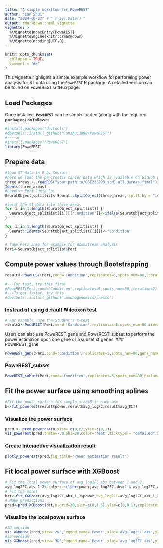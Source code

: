 ```yaml
---
title: "A simple workflow for PoweREST"
author: "Lan Shui"
date: "2024-06-27" # "`r Sys.Date()`"
output: rmarkdown::html_vignette
vignette: >
  %\VignetteIndexEntry{PoweREST}
  %\VignetteEngine{knitr::rmarkdown}
  %\VignetteEncoding{UTF-8}
---
```


```r
knitr::opts_chunk$set(
  collapse = TRUE,
  comment = "#>"
)
```

This vignette highlights a simple example workflow for performing power analysis for ST data using the `PoweREST` R package. A detailed version can be found on PoweREST GitHub page.

## Load Packages
Once installed, **`PoweREST`** can be simply loaded (along with the required packages) as follows:
```r
#install.packages("devtools")
#devtools::install_github("lanshui1998/PoweREST")
#----or
#install.packages("PoweREST")
library(PoweREST)
```

## Prepare data
```r
#load ST data in R by Seurat:
#here we load the pancreatic cancer data which is available on GitHub page
three_areas <- readRDS("your path to/GSE233293_scMC.all.3areas.final")
Idents(three_areas)
#Levels: Peri Juxta Epi
SeuratObject_splitlist<-Seurat::SplitObject(three_areas, split.by = "ident")

#split the ST data into three areas
for (i in 1:length(SeuratObject_splitlist)) {
  SeuratObject_splitlist[[i]][['Condition']]<-ifelse(SeuratObject_splitlist[[i]][['Type']]=='LG','LG','HR')
}

for (i in 1:length(SeuratObject_splitlist)) {
  Seurat::Idents(SeuratObject_splitlist[[i]])<-"Condition"
}

# Take Peri area for example for downstream analysis
Peri<-SeuratObject_splitlist$Peri
```

## Compute power values through Bootstrapping
```r
result<-PoweREST(Peri,cond='Condition',replicates=5,spots_num=80,iteration=100)

#---For test, try this first
#PoweREST(Peri,cond='Condition',replicates=5,spots_num=80,iteration=2)
#---To get faster, try this
#devtools::install_github('immunogenomics/presto')
```

### Instead of using default Wilcoxon test
```r
# For example, use the Student's t-test
result2<-PoweREST(Peri,cond='Condition',replicates=5,spots_num=80,iteration=100,test.use="t")
```

Users can also use PoweREST_gene and PoweREST_subset to perform the power estimation upon one gene or a subset of genes.
### PoweREST_gene
```r
PoweREST_gene(Peri,cond='Condition',replicates=5,spots_num=80,gene_name='MUC1',pvalue=0.00001)
```

### PoweREST_subset
```r
PoweREST_subset(Peri,cond='Condition',replicates=5,spots_num=80,pvalue=0.05,logfc.threshold = 0.1,min.pct = 0.01)
```

## Fit the power surface using smoothing splines
```r
#Fit the power surface for sample size=5 in each arm
b<-fit_powerest(result$power,result$avg_logFC,result$avg_PCT)
```

### Visualize the power surface
```r
pred <- pred_powerest(b,xlim= c(0,6),ylim=c(0,1))
vis_powerest(pred,theta=-30,phi=30,color='heat',ticktype = "detailed",xlim=c(0,6),nticks=5)
```

### Create interactive visualization result
```r
plotly_powerest(pred,fig_title='Power estimation result')
```

## Fit local power surface with XGBoost
```r
# Fit the local power surface of avg_log2FC_abs between 1 and 2
avg_log2FC_abs_1_2<-dplyr::filter(power,avg_log2FC_abs>1 & avg_log2FC_abs<2)
# Fit the model
bst<-fit_XGBoost(avg_log2FC_abs_1_2$power,avg_log2FC=avg_log2FC_abs_1_2$avg_log2FC_abs,avg_PCT=avg_log2FC_abs_1_2$mean_pct,replicates=avg_log2FC_abs_1_2$sample_size)
# Make predictions
pred<-pred_XGBoost(bst,n.grid=30,xlim=c(0,1.5),ylim=c(0,0.1),replicates=3)
```

### Visualize the local power surface
```r
#2D version
vis_XGBoost(pred,view='2D',legend_name='Power',xlab='avg_log2FC_abs',ylab='mean_pct')
#3D version
vis_XGBoost(pred,view='3D',legend_name='Power',xlab='avg_log2FC_abs',ylab='mean_pct')
```
